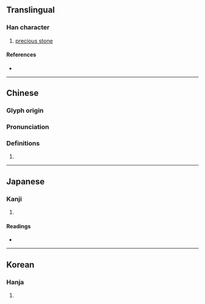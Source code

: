 {{character info/new}}
==Translingual==

===Han character===
{{Han char|rn=96|rad=玉|as=06|sn=10|four=|canj=MGAV|ids=⿰𤣩艮}}

# [[precious stone]]

====References====
* {{Han ref|kx=0731.050|dkj=20961|dj=1142.180|hdz=21114.040|uh=73E2|ud=29666}}

----

==Chinese==
{{zh-forms}}

===Glyph origin===
{{Han etym}}

===Pronunciation===
{{zh-pron
|m=yín,kèn
|c=an4,ngan4
|mc=y
|oc=y
|cat=
}}

===Definitions===
{{zh-hanzi}}

# {{rfdef|zh}}

----

==Japanese==

===Kanji===
{{ja-kanji|grade=|rs=玉06}}

# {{defn|lang=ja|sort=玉06}}

====Readings====
* {{ja-readings
|on=ぎん
|kun=うつくし.い}}

----

==Korean==

===Hanja===
{{ko-hanja|hangeul=[[은]], [[간]]|eumhun=|rv=eun, gan|mr=ŭn, kan|y=un, kan}}

# {{defn|lang=ko|sort=玉06}}